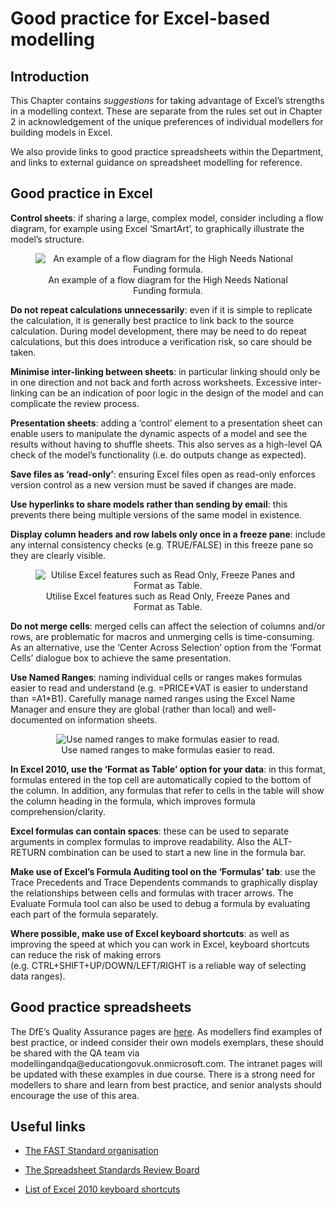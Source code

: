# Good practice for Excel-based modelling

## Introduction

This Chapter contains *suggestions* for taking advantage of Excel’s strengths in a modelling context. These are separate from the rules set out in Chapter 2 in acknowledgement of the unique preferences of individual modellers for building models in Excel.  

We also provide links to good practice spreadsheets within the Department, and links to external guidance on spreadsheet modelling for reference.

## Good practice in Excel

**Control sheets**: if sharing a large, complex model, consider including a flow diagram, for example using Excel ‘SmartArt’, to graphically illustrate the model’s structure. 

<center>

![An example of a flow diagram for the High Needs National Funding formula.](pictures/hnnff.png "A flow diagram for the High Needs National Funding formula.")

</center>

**Do not repeat calculations unnecessarily**: even if it is simple to replicate the calculation, it is generally best practice to link back to the source calculation.  During model development, there may be need to do repeat calculations, but this does introduce a verification risk, so care should be taken. 

**Minimise inter-linking between sheets**: in particular linking should only be in one direction and not back and forth across worksheets. Excessive inter-linking can be an indication of poor logic in the design of the model and can complicate the review process. 

**Presentation sheets**: adding a ‘control’ element to a presentation sheet can enable users to manipulate the dynamic aspects of a model and see the results without having to shuffle sheets. This also serves as a high-level QA check of the model’s functionality (i.e. do outputs change as expected). 

**Save files as ‘read-only’**: ensuring Excel files open as read-only enforces version control as a new version must be saved if changes are made. 

**Use hyperlinks to share models rather than sending by email**: this prevents there being multiple versions of the same model in existence. 

**Display column headers and row labels only once in a freeze pane**: include any internal consistency checks (e.g. TRUE/FALSE) in this freeze pane so they are clearly visible. 

<center>

![Utilise Excel features such as Read Only, Freeze Panes and Format as Table.](pictures/excel_tips.png "A graphic showcasing different Excel features.")

</center>

**Do not merge cells**: merged cells can affect the selection of columns and/or rows, are problematic for macros and unmerging cells is time-consuming. As an alternative, use the ‘Center Across Selection’ option from the ‘Format Cells’ dialogue box to achieve the same presentation. 

**Use Named Ranges**: naming individual cells or ranges makes formulas easier to read and understand (e.g. =PRICE\*VAT is easier to understand than =A1\*B1). Carefully manage named ranges using the Excel Name Manager and ensure they are global (rather than local) and well-documented on information sheets.

<center>

![Use named ranges to make formulas easier to read.](pictures/named_range.png "A graphic showcasing using named range in Excel.")

</center>

**In Excel 2010, use the ‘Format as Table’ option for your data**: in this format, formulas entered in the top cell are automatically copied to the bottom of the column. In addition, any formulas that refer to cells in the table will show the column heading in the formula, which improves formula comprehension/clarity. 

**Excel formulas can contain spaces**: these can be used to separate arguments in complex formulas to improve readability. Also the ALT-RETURN combination can be used to start a new line in the formula bar. 

**Make use of Excel’s Formula Auditing tool on the ‘Formulas’ tab**: use the Trace Precedents and Trace Dependents commands to graphically display the relationships between cells and formulas with tracer arrows. The Evaluate Formula tool can also be used to debug a formula by evaluating each part of the formula separately. 

**Where possible, make use of Excel keyboard shortcuts**: as well as improving the speed at which you can work in Excel, keyboard shortcuts can reduce the risk of making errors (e.g. CTRL+SHIFT+UP/DOWN/LEFT/RIGHT is a reliable way of selecting data ranges).

## Good practice spreadsheets

The DfE's Quality Assurance pages are [here](https://educationgovuk.sharepoint.com/sites/sarpi/g/SitePages/Quality-Assurance.aspx). As modellers find examples of best practice, or indeed consider their own models exemplars, these should be shared with the QA team via modellingandqa@educationgovuk.onmicrosoft.com. The intranet pages will be updated with these examples in due course.  There is a strong need for modellers to share and learn from best practice, and senior analysts should encourage the use of this area.

## Useful links

* [The FAST Standard organisation](http://www.fast-standard.org/)

* [The Spreadsheet Standards Review Board](http://www.ssrb.org/)

* [List of Excel 2010 keyboard shortcuts](http://office.microsoft.com/en-001/excel-help/keyboard-shortcuts-in-excel-2010-HP010342494.aspx)


